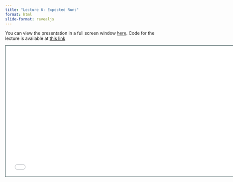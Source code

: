 ```yaml
---
title: "Lecture 6: Expected Runs"
format: html
slide-format: revealjs
---
```


You can view the presentation in a full screen window [here](raw_slides/slides_06.html){target="_blank"}.
Code for the lecture is available at [this link](../lectures/lecture06.qmd)

<div>

```{=html}
<iframe class="slide-deck" src="raw_slides/slides_06.html" height="420" width="747" style="border: 1px solid #123233;"></iframe>
```

</div>
